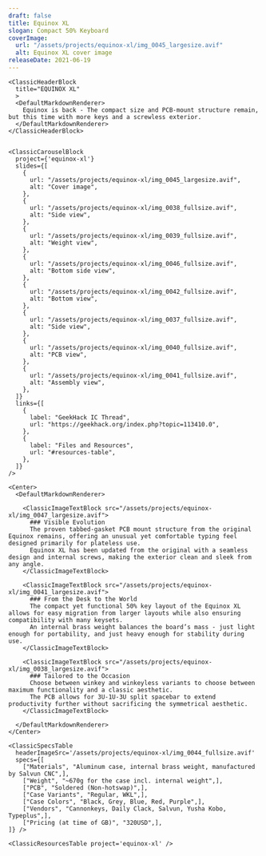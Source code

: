 ```yaml
---
draft: false
title: Equinox XL
slogan: Compact 50% Keyboard
coverImage:
  url: "/assets/projects/equinox-xl/img_0045_largesize.avif"
  alt: Equinox XL cover image
releaseDate: 2021-06-19
---
```


<DefaultLayout title={frontmatter.title}>

  <ClassicBlurredHeader src={frontmatter.coverImage.url} />

  <div class="container mx-auto">

    <ClassicHeaderBlock 
      title="EQUINOX XL"
      >
      <DefaultMarkdownRenderer>
        Equinox is back - The compact size and PCB-mount structure remain, but this time with more keys and a screwless exterior.
      </DefaultMarkdownRenderer>
    </ClassicHeaderBlock>


    <ClassicCarouselBlock 
      project={'equinox-xl'} 
      slides={[
        {
          url: "/assets/projects/equinox-xl/img_0045_largesize.avif",
          alt: "Cover image",
        },
        {
          url: "/assets/projects/equinox-xl/img_0038_fullsize.avif",
          alt: "Side view",
        },
        {
          url: "/assets/projects/equinox-xl/img_0039_fullsize.avif",
          alt: "Weight view",
        },
        {
          url: "/assets/projects/equinox-xl/img_0046_fullsize.avif",
          alt: "Bottom side view",
        },
        {
          url: "/assets/projects/equinox-xl/img_0042_fullsize.avif",
          alt: "Bottom view",
        },
        {
          url: "/assets/projects/equinox-xl/img_0037_fullsize.avif",
          alt: "Side view",
        },
        {
          url: "/assets/projects/equinox-xl/img_0040_fullsize.avif",
          alt: "PCB view",
        },
        {
          url: "/assets/projects/equinox-xl/img_0041_fullsize.avif",
          alt: "Assembly view",
        },
      ]} 
      links={[
        {
          label: "GeekHack IC Thread",
          url: "https://geekhack.org/index.php?topic=113410.0",
        },
        {
          label: "Files and Resources",
          url: "#resources-table",
        },
      ]}
    />

    <Center>
      <DefaultMarkdownRenderer>

        <ClassicImageTextBlock src="/assets/projects/equinox-xl/img_0047_largesize.avif">
          ### Visible Evolution
          The proven tabbed-gasket PCB mount structure from the original Equinox remains, offering an unusual yet comfortable typing feel designed primarily for plateless use.
          Equinox XL has been updated from the original with a seamless design and internal screws, making the exterior clean and sleek from any angle.
        </ClassicImageTextBlock>

        <ClassicImageTextBlock src="/assets/projects/equinox-xl/img_0041_largesize.avif">
          ### From the Desk to the World
          The compact yet functional 50% key layout of the Equinox XL allows for easy migration from larger layouts while also ensuring compatibility with many keysets.
          An internal brass weight balances the board’s mass - just light enough for portability, and just heavy enough for stability during use. 
        </ClassicImageTextBlock> 

        <ClassicImageTextBlock src="/assets/projects/equinox-xl/img_0038_largesize.avif">
          ### Tailored to the Occasion
          Choose between winkey and winkeyless variants to choose between maximum functionality and a classic aesthetic.  
          The PCB allows for 3U-1U-3U split spacebar to extend productivity further without sacrificing the symmetrical aesthetic.
        </ClassicImageTextBlock> 

      </DefaultMarkdownRenderer>
    </Center>

    <ClassicSpecsTable 
      headerImageSrc='/assets/projects/equinox-xl/img_0044_fullsize.avif' 
      specs={[
        ["Materials", "Aluminum case, internal brass weight, manufactured by Salvun CNC",],
        ["Weight", "~670g for the case incl. internal weight",],
        ["PCB", "Soldered (Non-hotswap)",],
        ["Case Variants", "Regular, WKL",],
        ["Case Colors", "Black, Grey, Blue, Red, Purple",],
        ["Vendors", "Cannonkeys, Daily Clack, Salvun, Yusha Kobo, Typeplus",],
        ["Pricing (at time of GB)", "320USD",],
    ]} />

    <ClassicResourcesTable project='equinox-xl' />

  </div>

</DefaultLayout>